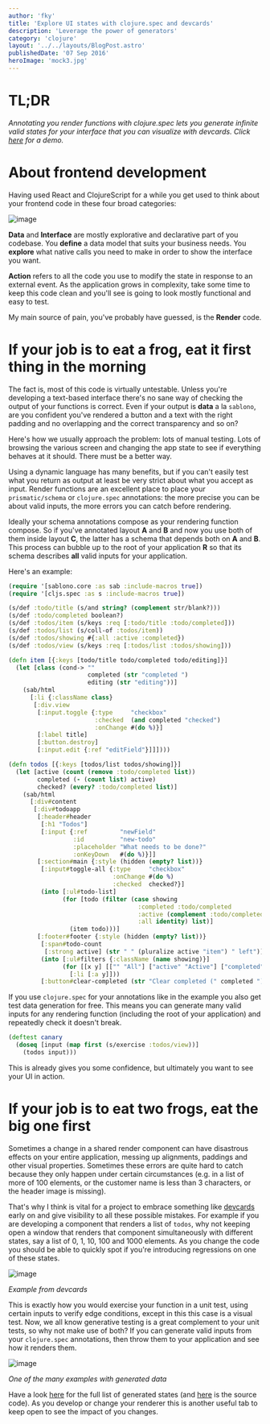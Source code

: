 ```yaml
---
author: 'fky'
title: 'Explore UI states with clojure.spec and devcards'
description: 'Leverage the power of generators'
category: 'clojure'
layout: '../../layouts/BlogPost.astro'
publishedDate: '07 Sep 2016'
heroImage: 'mock3.jpg'
---
```



# TL;DR

_Annotating you render functions with clojure.spec lets you generate
infinite valid states for your interface that you can visualize with
devcards. Click
[here](https://frankiesardo.github.io/speccards/#!/speccards.app) for a
demo._

# About frontend development

Having used React and ClojureScript for a while you get used to think
about your frontend code in these four broad categories:


<Image alt='image' src={usm} />

**Data** and **Interface** are mostly explorative and declarative part
of you codebase. You **define** a data model that suits your business
needs. You **explore** what native calls you need to make in order to
show the interface you want.

**Action** refers to all the code you use to modify the state in
response to an external event. As the application grows in complexity,
take some time to keep this code clean and you'll see is going to look
mostly functional and easy to test.

My main source of pain, you've probably have guessed, is the **Render**
code.

# If your job is to eat a frog, eat it first thing in the morning

The fact is, most of this code is virtually untestable. Unless you're
developing a text-based interface there's no sane way of checking the
output of your functions is correct. Even if your output is **data** a
la `sablono`, are you confident you've rendered a button and a text with
the right padding and no overlapping and the correct transparency and so
on?

Here's how we usually approach the problem: lots of manual testing. Lots
of browsing the various screen and changing the app state to see if
everything behaves at it should. There must be a better way.

Using a dynamic language has many benefits, but if you can't easily test
what you return as output at least be very strict about what you accept
as input. Render functions are an excellent place to place your
`prismatic/schema` or `clojure.spec` annotations: the more precise you
can be about valid inputs, the more errors you can catch before
rendering.

Ideally your schema annotations compose as your rendering function
compose. So if you've annotated layout **A** and **B** and now you use
both of them inside layout **C**, the latter has a schema that depends
both on **A** and **B**. This process can bubble up to the root of your
application **R** so that its schema describes **all** valid inputs for
your application.

Here's an example:

```clj
(require '[sablono.core :as sab :include-macros true])
(require '[cljs.spec :as s :include-macros true])

(s/def :todo/title (s/and string? (complement str/blank?)))
(s/def :todo/completed boolean?)
(s/def :todos/item (s/keys :req [:todo/title :todo/completed]))
(s/def :todos/list (s/coll-of :todos/item))
(s/def :todos/showing #{:all :active :completed})
(s/def :todos/view (s/keys :req [:todos/list :todos/showing]))

(defn item [{:keys [todo/title todo/completed todo/editing]}]
  (let [class (cond-> ""
                      completed (str "completed ")
                      editing (str "editing"))]
    (sab/html
      [:li {:className class}
       [:div.view
        [:input.toggle {:type     "checkbox"
                        :checked  (and completed "checked")
                        :onChange #(do %)}]
        [:label title]
        [:button.destroy]
        [:input.edit {:ref "editField"}]]])))

(defn todos [{:keys [todos/list todos/showing]}]
  (let [active (count (remove :todo/completed list))
        completed (- (count list) active)
        checked? (every? :todo/completed list)]
    (sab/html
      [:div#content
       [:div#todoapp
        [:header#header
         [:h1 "Todos"]
         [:input {:ref         "newField"
                  :id          "new-todo"
                  :placeholder "What needs to be done?"
                  :onKeyDown   #(do %)}]]
        [:section#main {:style (hidden (empty? list))}
         [:input#toggle-all {:type     "checkbox"
                             :onChange #(do %)
                             :checked  checked?}]
         (into [:ul#todo-list]
               (for [todo (filter (case showing
                                    :completed :todo/completed
                                    :active (complement :todo/completed)
                                    :all identity) list)]
                 (item todo)))]
        [:footer#footer {:style (hidden (empty? list))}
         [:span#todo-count
          [:strong active] (str " " (pluralize active "item") " left")]
         (into [:ul#filters {:className (name showing)}]
               (for [[x y] [["" "All"] ["active" "Active"] ["completed" "Completed"]]]
                 [:li [:a y]]))
         [:button#clear-completed (str "Clear completed (" completed ")")]]]])))
```

If you use `clojure.spec` for your annotations like in the example you
also get test data generation for free. This means you can generate many
valid inputs for any rendering function (including the root of your
application) and repeatedly check it doesn't break.

```clj
(deftest canary
  (doseq [input (map first (s/exercise :todos/view))]
    (todos input)))
```

This is already gives you some confidence, but ultimately you want to
see your UI in action.

# If your job is to eat two frogs, eat the big one first

Sometimes a change in a shared render component can have disastrous
effects on your entire application, messing up alignments, paddings and
other visual properties. Sometimes these errors are quite hard to catch
because they only happen under certain circumstances (e.g. in a list of
more of 100 elements, or the customer name is less than 3 characters, or
the header image is missing).

That's why I think is vital for a project to embrace something like
[devcards](https://github.com/bhauman/devcards) early on and give
visibility to all these possible mistakes. For example if you are
developing a component that renders a list of `todos`, why not keeping
open a window that renders that component simultaneously with different
states, say a list of 0, 1, 10, 100 and 1000 elements. As you change the
code you should be able to quickly spot if you're introducing
regressions on one of these states.


<Image alt='image' src={usd} />

_Example from devcards_

This is exactly how you would exercise your function in a unit test,
using certain inputs to verify edge conditions, except in this this case
is a visual test. Now, we all know generative testing is a great
complement to your unit tests, so why not make use of both? If you can
generate valid inputs from your `clojure.spec` annotations, then throw
them to your application and see how it renders them.


<Image alt='image' src={uss} />

_One of the many examples with generated data_

Have a look
[here](https://frankiesardo.github.io/speccards/#!/speccards.app) for
the full list of generated states (and
[here](https://github.com/frankiesardo/speccards/blob/master/src/speccards/app.cljs)
is the source code). As you develop or change your renderer this is
another useful tab to keep open to see the impact of you changes.
